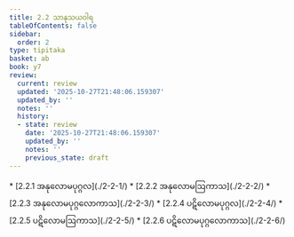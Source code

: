 ```yaml
---
title: 2.2 သာနုသယဝါရ
tableOfContents: false
sidebar:
  order: 2
type: tipitaka
basket: ab
book: y7
review:
  current: review
  updated: '2025-10-27T21:48:06.159307'
  updated_by: ''
  notes: ''
  history:
  - state: review
    date: '2025-10-27T21:48:06.159307'
    updated_by: ''
    notes: ''
    previous_state: draft
---
```



<ReviewStatus review={frontmatter.review} showDetails={true} />

<HypothesisAnnotation frontmatter={frontmatter} />

<DynamicBreadcrumb />



<TableOfContents book="y7" section="2.2">
* [2.2.1 အနုလောမပုဂ္ဂလ](./2-2-1/)
* [2.2.2 အနုလောမဩကာသ](./2-2-2/)
* [2.2.3 အနုလောမပုဂ္ဂလောကာသ](./2-2-3/)
* [2.2.4 ပဋိလောမပုဂ္ဂလ](./2-2-4/)
* [2.2.5 ပဋိလောမဩကာသ](./2-2-5/)
* [2.2.6 ပဋိလောမပုဂ္ဂလောကာသ](./2-2-6/)
</TableOfContents>